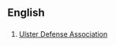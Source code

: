 ==English==
==={{initialism}}===
{{infl|en|initialism}}
# [[w:Ulster Defense Association|Ulster Defense Association]]